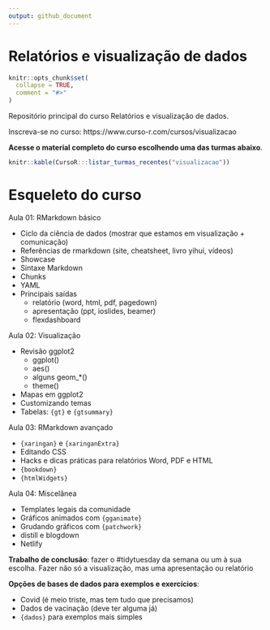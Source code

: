 ```yaml
---
output: github_document
---
```


# Relatórios e visualização de dados

<!-- README.md is generated from README.Rmd. Please edit that file -->

```r
knitr::opts_chunk$set(
  collapse = TRUE,
  comment = "#>"
)
```

Repositório principal do curso Relatórios e visualização de dados.

Inscreva-se no curso: https://www.curso-r.com/cursos/visualizacao

**Acesse o material completo do curso escolhendo uma das turmas abaixo**.

```r
knitr::kable(CursoR:::listar_turmas_recentes("visualizacao"))
```

# Esqueleto do curso

Aula 01: RMarkdown básico

- Ciclo da ciência de dados (mostrar que estamos em visualização + comunicação)
- Referências de rmarkdown (site, cheatsheet, livro yihui, vídeos)
- Showcase
- Sintaxe Markdown
- Chunks
- YAML
- Principais saídas
  - relatório (word, html, pdf, pagedown)
  - apresentação (ppt, ioslides, beamer)
  - flexdashboard

Aula 02: Visualização

- Revisão ggplot2
    - ggplot()
    - aes()
    - alguns geom_*()
    - theme()
- Mapas em ggplot2
- Customizando temas
- Tabelas: `{gt}` e `{gtsummary}`

Aula 03: RMarkdown avançado

- `{xaringan}` e `{xaringanExtra}`
- Editando CSS
- Hacks e dicas práticas para relatórios Word, PDF e HTML
- `{bookdown}`
- `{htmlWidgets}`

Aula 04: Miscelânea

- Templates legais da comunidade
- Gráficos animados com `{gganimate}`
- Grudando gráficos com `{patchwork}`
- distill e blogdown
- Netlify

**Trabalho de conclusão**: fazer o #tidytuesday da semana ou um à sua escolha. Fazer não só a visualização, mas uma apresentação ou relatório

**Opções de bases de dados para exemplos e exercícios**:

- Covid (é meio triste, mas tem tudo que precisamos)
- Dados de vacinação (deve ter alguma já)
- `{dados}` para exemplos mais simples